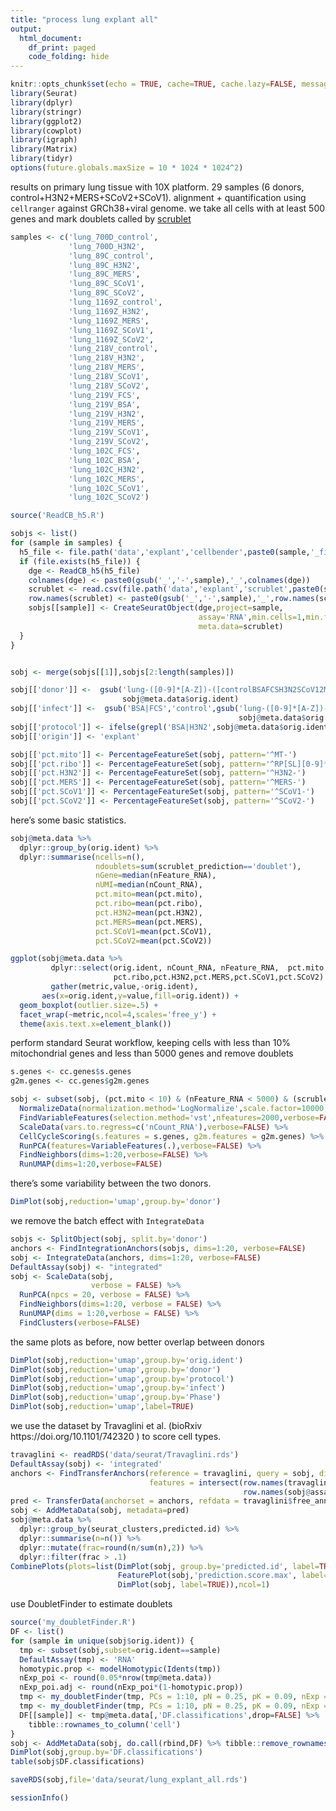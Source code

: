 ```yaml
---
title: "process lung explant all"
output: 
  html_document:
    df_print: paged
    code_folding: hide
---
```


```r
knitr::opts_chunk$set(echo = TRUE, cache=TRUE, cache.lazy=FALSE, message=FALSE, warning=FALSE)
library(Seurat)
library(dplyr)
library(stringr)
library(ggplot2)
library(cowplot)
library(igraph)
library(Matrix)
library(tidyr)
options(future.globals.maxSize = 10 * 1024 * 1024^2)
```

results on primary lung tissue with 10X platform. 29 samples (6 donors, control+H3N2+MERS+SCoV2+SCoV1).  alignment + quantification using `cellranger` against GRCh38+viral genome. we take all cells with at least 500 genes and mark doublets called by [scrublet](https://github.com/swolock/scrublet)

```r
samples <- c('lung_700D_control',
             'lung_700D_H3N2',
             'lung_89C_control',
             'lung_89C_H3N2',
             'lung_89C_MERS',
             'lung_89C_SCoV1',
             'lung_89C_SCoV2',
             'lung_1169Z_control',
             'lung_1169Z_H3N2',
             'lung_1169Z_MERS',
             'lung_1169Z_SCoV1',
             'lung_1169Z_SCoV2',
             'lung_218V_control',
             'lung_218V_H3N2',
             'lung_218V_MERS',
             'lung_218V_SCoV1',
             'lung_218V_SCoV2',
             'lung_219V_FCS',
             'lung_219V_BSA',
             'lung_219V_H3N2',
             'lung_219V_MERS',
             'lung_219V_SCoV1',
             'lung_219V_SCoV2',
             'lung_102C_FCS',
             'lung_102C_BSA',
             'lung_102C_H3N2',
             'lung_102C_MERS',
             'lung_102C_SCoV1',
             'lung_102C_SCoV2')

source('ReadCB_h5.R')

sobjs <- list()
for (sample in samples) {
  h5_file <- file.path('data','explant','cellbender',paste0(sample,'_filtered.h5'))
  if (file.exists(h5_file)) {
    dge <- ReadCB_h5(h5_file)
    colnames(dge) <- paste0(gsub('_','-',sample),'_',colnames(dge))
    scrublet <- read.csv(file.path('data','explant','scrublet',paste0(sample,'_scrublet.csv')),row.names=1)
    row.names(scrublet) <- paste0(gsub('_','-',sample),'_',row.names(scrublet))
    sobjs[[sample]] <- CreateSeuratObject(dge,project=sample,
                                          assay='RNA',min.cells=1,min.features=500, 
                                          meta.data=scrublet)
  }
}


sobj <- merge(sobjs[[1]],sobjs[2:length(samples)])

sobj[['donor']] <-  gsub('lung-([0-9]*[A-Z])-([controlBSAFCSH3N2SCoV12MERS]*)','\\1',
                         sobj@meta.data$orig.ident)
sobj[['infect']] <-  gsub('BSA|FCS','control',gsub('lung-([0-9]*[A-Z])-([controlBSAFCSH3N2SCoV12MERS]*)','\\2',
                                                   sobj@meta.data$orig.ident))
sobj[['protocol']] <- ifelse(grepl('BSA|H3N2',sobj@meta.data$orig.ident),'BSA','FCS')
sobj[['origin']] <- 'explant'

sobj[['pct.mito']] <- PercentageFeatureSet(sobj, pattern='^MT-')
sobj[['pct.ribo']] <- PercentageFeatureSet(sobj, pattern='^RP[SL][0-9]*$')
sobj[['pct.H3N2']] <- PercentageFeatureSet(sobj, pattern='^H3N2-')
sobj[['pct.MERS']] <- PercentageFeatureSet(sobj, pattern='^MERS-')
sobj[['pct.SCoV1']] <- PercentageFeatureSet(sobj, pattern='^SCoV1-')
sobj[['pct.SCoV2']] <- PercentageFeatureSet(sobj, pattern='^SCoV2-')
```

here's some basic statistics. 

```r
sobj@meta.data %>%
  dplyr::group_by(orig.ident) %>%
  dplyr::summarise(ncells=n(),
                   ndoublets=sum(scrublet_prediction=='doublet'),
                   nGene=median(nFeature_RNA),
                   nUMI=median(nCount_RNA),
                   pct.mito=mean(pct.mito),
                   pct.ribo=mean(pct.ribo),
                   pct.H3N2=mean(pct.H3N2),
                   pct.MERS=mean(pct.MERS),
                   pct.SCoV1=mean(pct.SCoV1),
                   pct.SCoV2=mean(pct.SCoV2))

ggplot(sobj@meta.data %>% 
         dplyr::select(orig.ident, nCount_RNA, nFeature_RNA,  pct.mito, 
                       pct.ribo,pct.H3N2,pct.MERS,pct.SCoV1,pct.SCoV2) %>%
         gather(metric,value,-orig.ident),
       aes(x=orig.ident,y=value,fill=orig.ident)) + 
  geom_boxplot(outlier.size=.5) + 
  facet_wrap(~metric,ncol=4,scales='free_y') + 
  theme(axis.text.x=element_blank())
```

perform standard Seurat workflow, keeping cells with less than 10% mitochondrial genes and less than 5000 genes and remove doublets

```r
s.genes <- cc.genes$s.genes
g2m.genes <- cc.genes$g2m.genes

sobj <- subset(sobj, (pct.mito < 10) & (nFeature_RNA < 5000) & (scrublet_prediction!='doublet')) %>%
  NormalizeData(normalization.method='LogNormalize',scale.factor=10000,verbose=FALSE) %>%
  FindVariableFeatures(selection.method='vst',nfeatures=2000,verbose=FALSE) %>%
  ScaleData(vars.to.regress=c('nCount_RNA'),verbose=FALSE) %>%
  CellCycleScoring(s.features = s.genes, g2m.features = g2m.genes) %>%
  RunPCA(features=VariableFeatures(.),verbose=FALSE) %>%
  FindNeighbors(dims=1:20,verbose=FALSE) %>%
  RunUMAP(dims=1:20,verbose=FALSE)
```

there's some variability between the two donors.

```r
DimPlot(sobj,reduction='umap',group.by='donor')
```

we remove the batch effect with `IntegrateData`

```r
sobjs <- SplitObject(sobj, split.by='donor')
anchors <- FindIntegrationAnchors(sobjs, dims=1:20, verbose=FALSE)
sobj <- IntegrateData(anchors, dims=1:20, verbose=FALSE)
DefaultAssay(sobj) <- "integrated"
sobj <- ScaleData(sobj,
                  verbose = FALSE) %>%
  RunPCA(npcs = 20, verbose = FALSE) %>%
  FindNeighbors(dims=1:20, verbose = FALSE) %>%
  RunUMAP(dims = 1:20,verbose = FALSE) %>%
  FindClusters(verbose=FALSE)
```

the same plots as before, now better overlap between donors

```r
DimPlot(sobj,reduction='umap',group.by='orig.ident')
DimPlot(sobj,reduction='umap',group.by='donor')
DimPlot(sobj,reduction='umap',group.by='protocol')
DimPlot(sobj,reduction='umap',group.by='infect')
DimPlot(sobj,reduction='umap',group.by='Phase')
DimPlot(sobj,reduction='umap',label=TRUE)
```

we use the dataset by Travaglini et al. (bioRxiv https://doi.org/10.1101/742320 ) to score cell types. 

```r
travaglini <- readRDS('data/seurat/Travaglini.rds')
DefaultAssay(sobj) <- 'integrated'
anchors <- FindTransferAnchors(reference = travaglini, query = sobj, dims = 1:20,
                               features = intersect(row.names(travaglini@assays$RNA@scale.data),
                                                    row.names(sobj@assays$integrated@scale.data)))
pred <- TransferData(anchorset = anchors, refdata = travaglini$free_annotation, dims = 1:20)
sobj <- AddMetaData(sobj, metadata=pred)
sobj@meta.data %>%
  dplyr::group_by(seurat_clusters,predicted.id) %>%
  dplyr::summarise(n=n()) %>%
  dplyr::mutate(frac=round(n/sum(n),2)) %>%
  dplyr::filter(frac > .1)
CombinePlots(plots=list(DimPlot(sobj, group.by='predicted.id', label=TRUE, repel=TRUE),
                        FeaturePlot(sobj,'prediction.score.max', label=TRUE),
                        DimPlot(sobj, label=TRUE)),ncol=1)
```

use DoubletFinder to estimate doublets

```r
source('my_doubletFinder.R')
DF <- list()
for (sample in unique(sobj$orig.ident)) {
  tmp <- subset(sobj,subset=orig.ident==sample)
  DefaultAssay(tmp) <- 'RNA'
  homotypic.prop <- modelHomotypic(Idents(tmp))
  nExp_poi <- round(0.05*nrow(tmp@meta.data)) 
  nExp_poi.adj <- round(nExp_poi*(1-homotypic.prop))
  tmp <- my_doubletFinder(tmp, PCs = 1:10, pN = 0.25, pK = 0.09, nExp = nExp_poi, reuse.pANN = FALSE)
  tmp <- my_doubletFinder(tmp, PCs = 1:10, pN = 0.25, pK = 0.09, nExp = nExp_poi.adj, reuse.pANN = "pANN")
  DF[[sample]] <- tmp@meta.data[,'DF.classifications',drop=FALSE] %>%
    tibble::rownames_to_column('cell')
}
sobj <- AddMetaData(sobj, do.call(rbind,DF) %>% tibble::remove_rownames() %>% tibble::column_to_rownames('cell'))
DimPlot(sobj,group.by='DF.classifications')
table(sobj$DF.classifications)
```

```r
saveRDS(sobj,file='data/seurat/lung_explant_all.rds')
```

```r
sessionInfo()
```